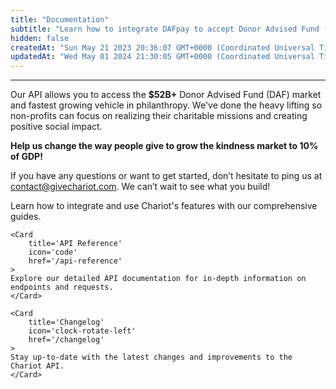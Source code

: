 ```yaml
---
title: "Documentation"
subtitle: "Learn how to integrate DAFpay to accept Donor Advised Fund (DAF) donations with Chariot. Whether you’re just getting started, deep in the development process, or ready to distribute and ship your work, Chariot's docs, dev tools and frameworks make building easy and efficient."
hidden: false
createdAt: "Sun May 21 2023 20:36:07 GMT+0000 (Coordinated Universal Time)"
updatedAt: "Wed May 01 2024 21:30:05 GMT+0000 (Coordinated Universal Time)"
---
```


---

Our API allows you to access the **$52B+** Donor Advised Fund (DAF) market and fastest growing vehicle in philanthropy.
We've done the heavy lifting so non-profits can focus on realizing their charitable missions and creating positive social impact.

**Help us change the way people give to grow the kindness market to 10% of GDP!**

If you have any questions or want to get started, don’t hesitate to ping us at contact@givechariot.com. We can’t wait to see what you build!

<CardGroup cols={3}>
    <Card
        title='Guides'
        icon='book-open'
        href='/guides'
    >
    Learn how to integrate and use Chariot's features with our comprehensive guides.
    </Card>

    <Card
        title='API Reference'
        icon='code'
        href='/api-reference'
    >
    Explore our detailed API documentation for in-depth information on endpoints and requests.
    </Card>

    <Card
        title='Changelog'
        icon='clock-rotate-left'
        href='/changelog'
    >
    Stay up-to-date with the latest changes and improvements to the Chariot API.
    </Card>
</CardGroup>
